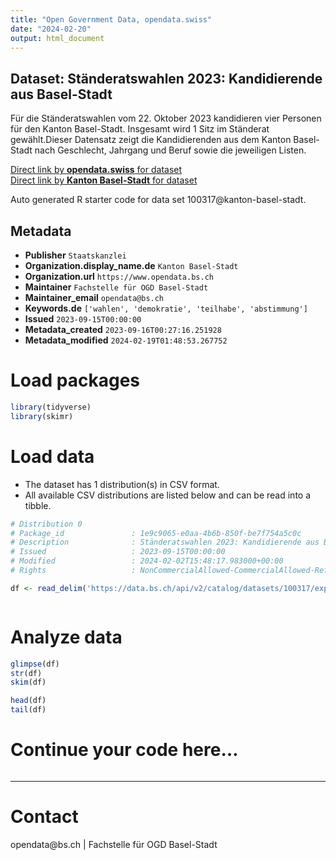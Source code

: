```yaml
---
title: "Open Government Data, opendata.swiss"
date: "2024-02-20"
output: html_document
---
```


## Dataset: Ständeratswahlen 2023: Kandidierende aus Basel-Stadt

Für die Ständeratswahlen vom 22. Oktober 2023 kandidieren vier Personen  für den Kanton Basel-Stadt. Insgesamt wird 1 Sitz im Ständerat gewählt.Dieser Datensatz zeigt die Kandidierenden aus dem Kanton
Basel-Stadt nach Geschlecht, Jahrgang und Beruf sowie die jeweiligen Listen.
 

[Direct link by **opendata.swiss** for dataset](https://opendata.swiss/de/dataset/standeratswahlen-2023-kandidierende-aus-basel-stadt)<br>
[Direct link by **Kanton Basel-Stadt** for dataset](https://data.bs.ch/explore/dataset/100317/)

Auto generated R starter code for data set 100317@kanton-basel-stadt.

## Metadata

- **Publisher** `Staatskanzlei`
- **Organization.display_name.de** `Kanton Basel-Stadt`
- **Organization.url** `https://www.opendata.bs.ch`
- **Maintainer** `Fachstelle für OGD Basel-Stadt`
- **Maintainer_email** `opendata@bs.ch`
- **Keywords.de** `['wahlen', 'demokratie', 'teilhabe', 'abstimmung']`
- **Issued** `2023-09-15T00:00:00`
- **Metadata_created** `2023-09-16T00:27:16.251928`
- **Metadata_modified** `2024-02-19T01:48:53.267752`


# Load packages

```r

library(tidyverse)
library(skimr)

```

# Load data

-   The dataset has 1 distribution(s) in CSV format.
-   All available CSV distributions are listed below and can be read into a tibble.

```r

# Distribution 0
# Package_id               : 1e9c9065-e0aa-4b6b-850f-be7f754a5c0c
# Description              : Ständeratswahlen 2023: Kandidierende aus Basel-Stadt (csv)
# Issued                   : 2023-09-15T00:00:00
# Modified                 : 2024-02-02T15:48:17.983000+00:00
# Rights                   : NonCommercialAllowed-CommercialAllowed-ReferenceRequired

df <- read_delim('https://data.bs.ch/api/v2/catalog/datasets/100317/exports/csv')



```

# Analyze data

```r

glimpse(df)
str(df)
skim(df)

head(df)
tail(df)

```

# Continue your code here...

```r

```

------------------------------------------------------------------------

# Contact

opendata@bs.ch | Fachstelle für OGD Basel-Stadt
